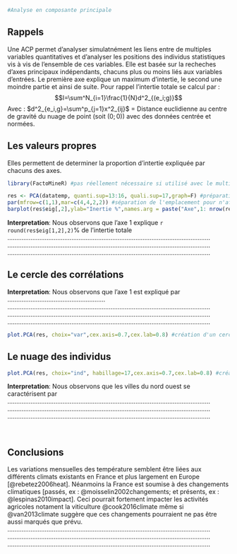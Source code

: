 ```r
#Analyse en composante principale
```


## **Rappels**

Une ACP permet d'analyser simulatnément les liens entre de multiples variables quantitatives et d'analyser les positions des individus statistiques vis à vis de l'ensemble de ces variables. Elle est basée sur la recheches d'axes principaux indépendants, chacuns plus ou moins liés aux variables d'entrées. Le première axe explique un maximum d'intertie, le second une moindre partie et ainsi de suite. Pour rappel l'intertie totale se calcul par : 
$$I=\sum^N_{i=1}\frac{1}{N}d^2_{(e_i;g)}$$
Avec : $d^2_{e_i,g}=\sum^p_{j=1}x^2_{ij}$ = Distance euclidienne au centre de gravité du nuage de point (soit $(0;0)$) avec des données centrée et normées. 

## **Les valeurs propres**

Elles permettent de determiner la proportion d'intertie expliquée par chacuns des axes. 

```r
library(FactoMineR) #pas réellement nécessaire si utilisé avec le multifichier et les child mais tout seul oui
```

```r
res <- PCA(datatemp, quanti.sup=13:16, quali.sup=17,graph=F) #préparation d'une PCA avec les valeurs
par(mfrow=c(1,1),mar=c(4,4,2,2)) #séparation de l'emplacement pour n'afficher qu'un seul graphique
barplot(res$eig[,2],ylab="Inertie %",names.arg = paste("Axe",1: nrow(res$eig)),las=2,cex.axis=0.7,cex.lab=0.8) #affichage d'une diagramme en barre représentant les valeurs propres
```

**Interpretation**: Nous observons que l'axe 1 explique `r round(res$eig[1,2],2)`$\%$ de l'intertie totale   
..................................................................................................................
..................................................................................................................
..................................................................................................................

## **Le cercle des corrélations**

**Interpretation**: Nous observons que l'axe 1 est expliqué par .......................................................  
..................................................................................................................
..................................................................................................................
..................................................................................................................

```r
plot.PCA(res, choix="var",cex.axis=0.7,cex.lab=0.8) #création d'un cercle de corrélation représentant l'influence des vaeriables sur les données.
```

## **Le nuage des individus**

```r
plot.PCA(res, choix="ind", habillage=17,cex.axis=0.7,cex.lab=0.8) #création d'une nuage de points représentant la PCA des villes selon les 2 premières dimensions (Axe 1 et Axe 2) et selon les régions.
```

**Interpretation**: Nous observons que les villes du nord ouest se caractérisent par   
..................................................................................................................
..................................................................................................................
..................................................................................................................

&nbsp;

## **Conclusions  **

Les variations mensuelles des température semblent être liées aux différents climats existants en France et plus largement en Europe [@rebetez2006heat]. Néanmoins la France est soumise à des changements climatiques [passés, ex :  @moisselin2002changements; et présents, ex :  @lespinas2010impact]. Ceci pourrait fortement impacter les activités agricoles notament la viticulture @cook2016climate même si @van2013climate suggère que ces changements pourraient ne pas être aussi marqués que prévu. 
..................................................................................................................
..................................................................................................................
..................................................................................................................
